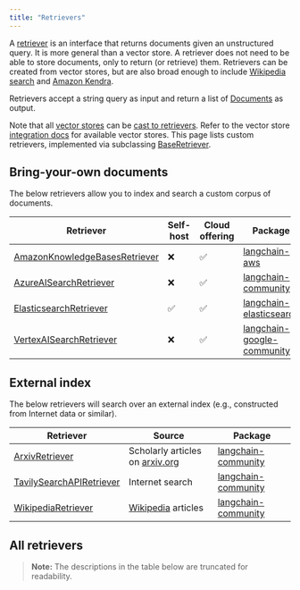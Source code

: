 ```yaml
---
title: "Retrievers"
---
```


A [retriever](/oss/langchain/retrieval#building-blocks) is an interface that returns documents given an unstructured query.
It is more general than a vector store.
A retriever does not need to be able to store documents, only to return (or retrieve) them.
Retrievers can be created from vector stores, but are also broad enough to include [Wikipedia search](/oss/integrations/retrievers/wikipedia/) and [Amazon Kendra](/oss/integrations/retrievers/amazon_kendra_retriever/).

Retrievers accept a string query as input and return a list of [Documents](https://python.langchain.com/api_reference/core/documents/langchain_core.documents.base.Document.html) as output.

Note that all [vector stores](/oss/concepts/vectorstores) can be [cast to retrievers](/oss/how-to/vectorstore_retriever/).
Refer to the vector store [integration docs](/oss/integrations/vectorstores/) for available vector stores.
This page lists custom retrievers, implemented via subclassing [BaseRetriever](/oss/how-to/custom_retriever/).

## Bring-your-own documents

The below retrievers allow you to index and search a custom corpus of documents.

| Retriever | Self-host | Cloud offering | Package |
|-----------|-----------|----------------|---------|
| [AmazonKnowledgeBasesRetriever](/oss/integrations/retrievers/bedrock) | ❌ | ✅ | [langchain-aws](https://python.langchain.com/api_reference/aws/retrievers/langchain_aws.retrievers.bedrock.AmazonKnowledgeBasesRetriever.html) |
| [AzureAISearchRetriever](/oss/integrations/retrievers/azure_ai_search) | ❌ | ✅ | [langchain-community](https://python.langchain.com/api_reference/community/retrievers/langchain_community.retrievers.azure_ai_search.AzureAISearchRetriever.html) |
| [ElasticsearchRetriever](/oss/integrations/retrievers/elasticsearch_retriever) | ✅ | ✅ | [langchain-elasticsearch](https://python.langchain.com/api_reference/elasticsearch/retrievers/langchain_elasticsearch.retrievers.ElasticsearchRetriever.html) |
| [VertexAISearchRetriever](/oss/integrations/retrievers/google_vertex_ai_search) | ❌ | ✅ | [langchain-google-community](https://python.langchain.com/api_reference/google_community/vertex_ai_search/langchain_google_community.vertex_ai_search.VertexAISearchRetriever.html) |


## External index

The below retrievers will search over an external index (e.g., constructed from Internet data or similar).

| Retriever | Source | Package |
|-----------|---------|---------|
| [ArxivRetriever](/oss/integrations/retrievers/arxiv) | Scholarly articles on [arxiv.org](https://arxiv.org/) | [langchain-community](https://python.langchain.com/api_reference/community/retrievers/langchain_community.retrievers.arxiv.ArxivRetriever.html) |
| [TavilySearchAPIRetriever](/oss/integrations/retrievers/tavily) | Internet search | [langchain-community](https://python.langchain.com/api_reference/community/retrievers/langchain_community.retrievers.tavily_search_api.TavilySearchAPIRetriever.html) |
| [WikipediaRetriever](/oss/integrations/retrievers/wikipedia) | [Wikipedia](https://www.wikipedia.org/) articles | [langchain-community](https://python.langchain.com/api_reference/community/retrievers/langchain_community.retrievers.wikipedia.WikipediaRetriever.html) |


## All retrievers

> **Note:** The descriptions in the table below are truncated for readability.

<Columns cols={3}>
<Card title="Activeloop Deep Memory" icon="link" href="/oss/integrations/retrievers/activeloop" arrow="true" cta="View guide" />
<Card title="Amazon Kendra" icon="link" href="/oss/integrations/retrievers/amazon_kendra_retriever" arrow="true" cta="View guide" />
<Card title="Arcee" icon="link" href="/oss/integrations/retrievers/arcee" arrow="true" cta="View guide" />
<Card title="Arxiv" icon="link" href="/oss/integrations/retrievers/arxiv" arrow="true" cta="View guide" />
<Card title="AskNews" icon="link" href="/oss/integrations/retrievers/asknews" arrow="true" cta="View guide" />
<Card title="Azure AI Search" icon="link" href="/oss/integrations/retrievers/azure_ai_search" arrow="true" cta="View guide" />
<Card title="Bedrock (Knowledge Bases)" icon="link" href="/oss/integrations/retrievers/bedrock" arrow="true" cta="View guide" />
<Card title="BM25" icon="link" href="/oss/integrations/retrievers/bm25" arrow="true" cta="View guide" />
<Card title="Box" icon="link" href="/oss/integrations/retrievers/box" arrow="true" cta="View guide" />
<Card title="BREEBS (Open Knowledge)" icon="link" href="/oss/integrations/retrievers/breebs" arrow="true" cta="View guide" />
<Card title="Chaindesk" icon="link" href="/oss/integrations/retrievers/chaindesk" arrow="true" cta="View guide" />
<Card title="ChatGPT plugin" icon="link" href="/oss/integrations/retrievers/chatgpt-plugin" arrow="true" cta="View guide" />
<Card title="Cognee" icon="link" href="/oss/integrations/retrievers/cognee" arrow="true" cta="View guide" />
<Card title="Cohere reranker" icon="link" href="/oss/integrations/retrievers/cohere-reranker" arrow="true" cta="View guide" />
<Card title="Cohere RAG" icon="link" href="/oss/integrations/retrievers/cohere" arrow="true" cta="View guide" />
<Card title="Contextual AI Reranker" icon="link" href="/oss/integrations/retrievers/contextual" arrow="true" cta="View guide" />
<Card title="Dappier" icon="link" href="/oss/integrations/retrievers/dappier" arrow="true" cta="View guide" />
<Card title="DocArray" icon="link" href="/oss/integrations/retrievers/docarray_retriever" arrow="true" cta="View guide" />
<Card title="Dria" icon="link" href="/oss/integrations/retrievers/dria_index" arrow="true" cta="View guide" />
<Card title="ElasticSearch BM25" icon="link" href="/oss/integrations/retrievers/elastic_search_bm25" arrow="true" cta="View guide" />
<Card title="Elasticsearch" icon="link" href="/oss/integrations/retrievers/elasticsearch_retriever" arrow="true" cta="View guide" />
<Card title="Embedchain" icon="link" href="/oss/integrations/retrievers/embedchain" arrow="true" cta="View guide" />
<Card title="FlashRank reranker" icon="link" href="/oss/integrations/retrievers/flashrank-reranker" arrow="true" cta="View guide" />
<Card title="Fleet AI Context" icon="link" href="/oss/integrations/retrievers/fleet_context" arrow="true" cta="View guide" />
<Card title="Galaxia" icon="link" href="/oss/integrations/retrievers/galaxia-retriever" arrow="true" cta="View guide" />
<Card title="Google Drive" icon="link" href="/oss/integrations/retrievers/google_drive" arrow="true" cta="View guide" />
<Card title="Google Vertex AI Search" icon="link" href="/oss/integrations/retrievers/google_vertex_ai_search" arrow="true" cta="View guide" />
<Card title="Graph RAG" icon="link" href="/oss/integrations/retrievers/graph_rag" arrow="true" cta="View guide" />
<Card title="GreenNode" icon="link" href="/oss/integrations/retrievers/greennode_reranker" arrow="true" cta="View guide" />
<Card title="IBM watsonx.ai" icon="link" href="/oss/integrations/retrievers/ibm_watsonx_ranker" arrow="true" cta="View guide" />
<Card title="JaguarDB Vector Database" icon="link" href="/oss/integrations/retrievers/jaguar" arrow="true" cta="View guide" />
<Card title="Kay.ai" icon="link" href="/oss/integrations/retrievers/kay" arrow="true" cta="View guide" />
<Card title="Kinetica Vectorstore" icon="link" href="/oss/integrations/retrievers/kinetica" arrow="true" cta="View guide" />
<Card title="kNN" icon="link" href="/oss/integrations/retrievers/knn" arrow="true" cta="View guide" />
<Card title="LinkupSearchRetriever" icon="link" href="/oss/integrations/retrievers/linkup_search" arrow="true" cta="View guide" />
<Card title="LLMLingua Document Compressor" icon="link" href="/oss/integrations/retrievers/llmlingua" arrow="true" cta="View guide" />
<Card title="LOTR (Merger Retriever)" icon="link" href="/oss/integrations/retrievers/merger_retriever" arrow="true" cta="View guide" />
<Card title="Metal" icon="link" href="/oss/integrations/retrievers/metal" arrow="true" cta="View guide" />
<Card title="NanoPQ (Product Quantization)" icon="link" href="/oss/integrations/retrievers/nanopq" arrow="true" cta="View guide" />
<Card title="Nebius" icon="link" href="/oss/integrations/retrievers/nebius" arrow="true" cta="View guide" />
<Card title="needle" icon="link" href="/oss/integrations/retrievers/needle" arrow="true" cta="View guide" />
<Card title="Nimble" icon="link" href="/oss/integrations/retrievers/nimble" arrow="true" cta="View guide" />
<Card title="Outline" icon="link" href="/oss/integrations/retrievers/outline" arrow="true" cta="View guide" />
<Card title="Permit" icon="link" href="/oss/integrations/retrievers/permit" arrow="true" cta="View guide" />
<Card title="Pinecone Hybrid Search" icon="link" href="/oss/integrations/retrievers/pinecone_hybrid_search" arrow="true" cta="View guide" />
<Card title="Pinecone Rerank" icon="link" href="/oss/integrations/retrievers/pinecone_rerank" arrow="true" cta="View guide" />
<Card title="PubMed" icon="link" href="/oss/integrations/retrievers/pubmed" arrow="true" cta="View guide" />
<Card title="Qdrant Sparse Vector" icon="link" href="/oss/integrations/retrievers/qdrant-sparse" arrow="true" cta="View guide" />
<Card title="RAGatouille" icon="link" href="/oss/integrations/retrievers/ragatouille" arrow="true" cta="View guide" />
<Card title="RePhraseQuery" icon="link" href="/oss/integrations/retrievers/re_phrase" arrow="true" cta="View guide" />
<Card title="Rememberizer" icon="link" href="/oss/integrations/retrievers/rememberizer" arrow="true" cta="View guide" />
<Card title="SEC filing" icon="link" href="/oss/integrations/retrievers/sec_filings" arrow="true" cta="View guide" />
<Card title="Self-querying retrievers" icon="link" href="/oss/integrations/retrievers/self_query" arrow="true" cta="View guide" />
<Card title="SVM" icon="link" href="/oss/integrations/retrievers/svm" arrow="true" cta="View guide" />
<Card title="TavilySearchAPI" icon="link" href="/oss/integrations/retrievers/tavily" arrow="true" cta="View guide" />
<Card title="TF-IDF" icon="link" href="/oss/integrations/retrievers/tf_idf" arrow="true" cta="View guide" />
<Card title="NeuralDB" icon="link" href="/oss/integrations/retrievers/thirdai_neuraldb" arrow="true" cta="View guide" />
<Card title="ValyuContext" icon="link" href="/oss/integrations/retrievers/valyu" arrow="true" cta="View guide" />
<Card title="Vectorize" icon="link" href="/oss/integrations/retrievers/vectorize" arrow="true" cta="View guide" />
<Card title="Vespa" icon="link" href="/oss/integrations/retrievers/vespa" arrow="true" cta="View guide" />
<Card title="Wikipedia" icon="link" href="/oss/integrations/retrievers/wikipedia" arrow="true" cta="View guide" />
<Card title="You.com" icon="link" href="/oss/integrations/retrievers/you-retriever" arrow="true" cta="View guide" />
<Card title="Zep Cloud" icon="link" href="/oss/integrations/retrievers/zep_cloud_memorystore" arrow="true" cta="View guide" />
<Card title="Zep Open Source" icon="link" href="/oss/integrations/retrievers/zep_memorystore" arrow="true" cta="View guide" />
<Card title="Zilliz Cloud Pipeline" icon="link" href="/oss/integrations/retrievers/zilliz_cloud_pipeline" arrow="true" cta="View guide" />
<Card title="Zotero" icon="link" href="/oss/integrations/retrievers/zotero" arrow="true" cta="View guide" />
</Columns>

